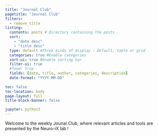 ```yaml
---
title: "Journal Club"
pagetitle: "Journal Club"
filters:
  - remove_title
listing:
  contents: posts # Directory containing the posts
  sort: 
    - "date desc"
    - "title desc"
  type: default #Three kinds of display : Default, table or grid
  categories: true #Enable categories
  sort-ui: true #Enable sorting bar
  filter-ui: true
  #feed: true
  fields: [date, title, author, categories, description]
  date-format: "YYYY-MM-DD"
  
toc: false
toc-location: body
page-layout: full
title-block-banner: false

jupyter: python3
---
```


Welcome to the weekly Jounal Club, where relevant articles and tools are presented by the Neuro-iX lab !
